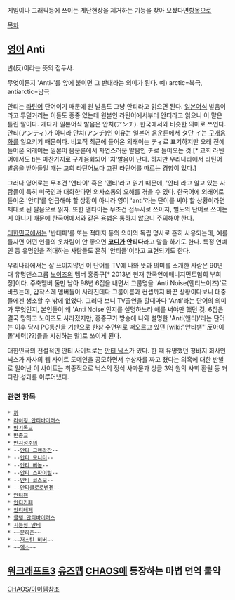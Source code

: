 게임이나 그래픽등에 쓰이는 계단현상을 제거하는 기능을 찾아 오셨다면[[안티에일리어싱|항목]]으로

[[목차]]

== [[영어]] Anti ==
반(反)이라는 뜻의 접두사.

무엇이든지 'Anti-'를 앞에 붙이면 그 반대라는 의미가 된다.
예) arctic=북극, antiarctic=남극
   
안티는 [[라틴어]] 단어이기 때문에 원 발음도 그냥 안티라고 읽으면 된다. [[일본어]]식 발음이라고 투덜거리는 이들도 종종 있는데 원본인 라틴어에서부터 안티라고 읽으니 이 말은 틀린 말이다. 게다가 일본어식 발음은 안치(アンチ). 한국에서와 비슷한 의미로 쓰인다. 안티(アンティ)가 아니라 안치(アンチ)인 이유는 일본어 음운론에서 タ단 イ는 [[구개음화]]를 일으키기 때문이다. 비교적 최근에 들어온 외래어는 ティ로 표기하지만 오래 전에 들어온 외래어는 일본어 음운론에서 자연스러운 발음인 チ로 들어오는 것.[*  교회 라틴어에서도 ti는 마찬가지로 구개음화되어 '치'발음이 난다. 하지만 우리나라에서 라틴어 발음을 받아들일 때는 교회 라틴어보다 고전 라틴어를 따르는 경향이 있다.]

그러나 영어로는 무조건 '앤타이' 혹은 '앤티'라고 읽기 때문에, '안티'라고 알고 있는 사람들이 특히 미국인과 대화한다면 의사소통의 오해를 겪을 수 있다. 한국어에 외래어로 들어온 '안티'를 언급해야 할 상황이 아니라 영어 'anti'라는 단어를 써야 할 상황이라면 제대로 된 발음으로 읽자. 또한 앤타이는 무조건 접두사로 쓰이지, 별도의 단어로 쓰이는게 아니기 때문에 한국어에서와 같은 용법은 통하지 않으니 주의해야 한다.

[[대한민국]]에서는 '반대파'를 또는 적대자 등의 의미의 독립 명사로 흔히 사용되는데, 예를 들자면 어떤 인물의 옷차림이 안 좋으면 '''[[코디]]가 안티다'''라고 말을 하기도 한다. 특정 연예인 등 유명인을 적대하는 사람들도 흔히 '안티들'이라고 표현되기도 한다.

우리나라에서는 잘 쓰이지않던 이 단어를 TV에 나와 뜻과 의미를 소개한 사람은 90년대 유명댄스그룹 [[노이즈]]의 멤버 홍종구[* 2013년 현재 한국연예매니지먼트협회 부회장]이다. 주축멤버 둘만 남아 98년 6집을 내면서 그룹명을 'Anti Noise(앤티노이즈)'로 바꿨는데, 갑작스레 멤버들이 사라진데다 그룹이름과 컨셉까지 바꾼 상황이다보니 대중들에겐 생소할 수 밖에 없었다. 그러다 보니 TV출연을 할때마다 'Anti'라는 단어의 의미가 무엇인지, 본인들이 왜 'Anti Noise'인지를 설명하느라 애를 써야만 했던 것. 6집은 결국 망하고 노이즈도 사라졌지만, 홍종구가 방송에 나와 설명한 'Anti(앤티)'라는 단어는 이후 당시 PC통신을 기반으로 한참 수면위로 떠오르고 있던 [wiki:"안티팬"'反아이돌'세력(??)들을 지칭하는 말]로 쓰이게 된다.

대한민국의 전설적인 안티 사이트로는 [http://www.ihateifree.com/ 안티 닉스]가 있다. 한 때 유명했던 청바지 회사인 닉스가 자사의 웹 사이트 도메인을 공모하면서 수상자를 짜고 쳤다는 의혹에 대한 반발로 일어난 이 사이트는 최종적으로 닉스의 정식 사과문과 상금 3억 원의 사회 환원 등 커다란 성과를 이루어냈다.

=== 관련 항목 ===
 * [[까]]
 * [[라이징 안티바이러스]]
 * [[반기독교]]
 * [[반종교]]
 * [[반지성주의]]
 * --[[안티 그렌라간]]--
 * --[[안티 모니터]]--
 * --[[안티 베놈]]--
 * --[[안티 스파이럴]]--
 * --[[안티 코스모]]--
 * --[[안티클로로벤젠]]--
 * [[안티팬]]
 * [[안티카페]]
 * [[안티테제]]
 * [[클램 안티바이러스]]
 * [[지능형 안티]]
 * ~~[[문희준]]~~
 * ~~[[저스틴 비버]]~~
 * ~~[[엑소]]~~
== [[워크래프트3]] [[유즈맵]] [[CHAOS]]에 등장하는 마법 면역 물약 ==
[[CHAOS/아이템]]참조
